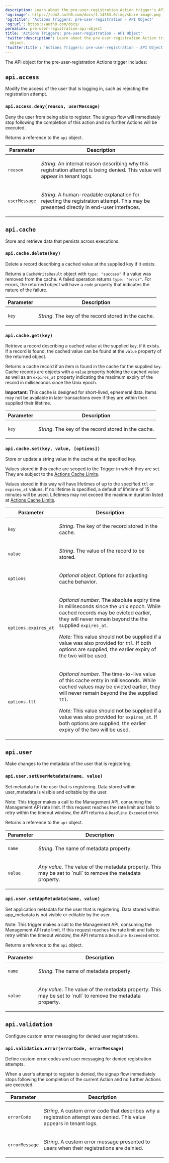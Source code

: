 ```yaml
---
description: Learn about the pre-user-registration Action trigger's API object.
'og:image': https://cdn2.auth0.com/docs/1.14553.0/img/share-image.png
'og:title': 'Actions Triggers: pre-user-registration - API Object'
'og:url': https://auth0.com/docs/
permalink: pre-user-registration-api-object
title: 'Actions Triggers: pre-user-registration - API Object'
'twitter:description': Learn about the pre-user-registration Action trigger's API
  object.
'twitter:title': 'Actions Triggers: pre-user-registration - API Object'
---
```

The API object for the pre-user-registration Actions trigger includes:

## `api.access`

Modify the access of the user that is logging in, such as rejecting the registration attempt.

### `api.access.deny(reason, userMessage)`

Deny the user from being able to register. The signup flow will immediately stop following the completion of this action and no further Actions will be executed.

Returns a reference to the `api` object.

<table class="table">
<thead>
<tr>
<th>Parameter</th>
<th>Description</th>
</tr>
</thead>
<tbody>
<tr>
<td><code>reason</code></td>
<td>
<p>
<em>String</em>. An internal reason describing why this registration attempt is being denied. This value
   will appear in tenant logs.
          </p>
</td>
</tr>
<tr>
<td><code>userMessage</code></td>
<td>
<p>
<em>String</em>. A human-readable explanation for rejecting the registration attempt. This may be presented
   directly in end-user interfaces.
          </p>
</td>
</tr>
</tbody>
</table>

## `api.cache`

Store and retrieve data that persists across executions.

### `api.cache.delete(key)`

Delete a record describing a cached value at the supplied key if it exists.

Returns a `CacheWriteResult` object with  `type: "success"` if a value was removed from the cache. A failed operation returns `type: "error"`. For errors, the returned object will have a
`code` property that indicates the nature of the failure.

<table class="table">
<thead>
<tr>
<th>Parameter</th>
<th>Description</th>
</tr>
</thead>
<tbody>
<tr>
<td><code>key</code></td>
<td>
<p><em>String</em>. The key of the record stored in the cache.</p>
</td>
</tr>
</tbody>
</table>

### `api.cache.get(key)`

Retrieve a record describing a cached value at the supplied
`key`, if it exists. If a record is found, the cached value can
be found at the `value` property of the returned object.

Returns a cache record if an item is found in the cache for the supplied
`key`. Cache records are objects with a
`value` property holding the cached value as well as an
`expires_at` property indicating the maximum expiry of
the record in milliseconds since the Unix epoch.

**Important:**
This cache is designed for short-lived, ephemeral data. Items may not be
available in later transactions even if they are within their supplied their
lifetime.

<table class="table">
<thead>
<tr>
<th>Parameter</th>
<th>Description</th>
</tr>
</thead>
<tbody>
<tr>
<td><code>key</code></td>
<td>
<p><em>String</em>. The key of the record stored in the cache.</p>
</td>
</tr>
</tbody>
</table>

### `api.cache.set(key, value, [options])`

Store or update a string value in the cache at the specified key.

Values stored in this cache are scoped to the Trigger in which they are set.
They are subject to the
[Actions Cache Limits](/docs/customize/actions/limitations).

Values stored in this way will have lifetimes of up to the specified
`ttl` or `expires_at` values. If no lifetime is
specified, a default of lifetime of 15 minutes will be used. Lifetimes may
not exceed the maximum duration listed at
[Actions Cache Limits](/docs/customize/actions/limitations).

<table class="table">
<thead>
<tr>
<th>Parameter</th>
<th>Description</th>
</tr>
</thead>
<tbody>
<tr>
<td><code>key</code></td>
<td>
<p><em>String</em>. The key of the record stored in the cache.</p>
</td>
</tr>
<tr>
<td><code>value</code></td>
<td>
<p><em>String</em>. The value of the record to be stored.</p>
</td>
</tr>
<tr>
<td><code>options</code></td>
<td>
<p><em>Optional object</em>. Options for adjusting cache behavior.</p>
</td>
</tr>
<tr>
<td><code>options.expires_at</code></td>
<td>
<p>
<em>Optional number</em>. The absolute expiry time in milliseconds
            since the unix epoch. While cached records may be evicted earlier,
            they will never remain beyond the the supplied
            <code>expires_at</code>.
          </p>
<p>
<em>Note:</em> This value should not be supplied if a value was also
            provided for <code>ttl</code>. If both options are supplied, the
            earlier expiry of the two will be used.
          </p>
</td>
</tr>
<tr>
<td><code>options.ttl</code></td>
<td>
<p>
<em>Optional number</em>. The time-to-live value of this cache entry
            in milliseconds. While cached values may be evicted earlier, they
            will never remain beyond the the supplied <code>ttl</code>.
          </p>
<p>
<em>Note:</em> This value should not be supplied if a value was also
            provided for <code>expires_at</code>. If both options are supplied,
            the earlier expiry of the two will be used.
          </p>
</td>
</tr>
</tbody>
</table>

## `api.user`

Make changes to the metadata of the user that is registering.

### `api.user.setUserMetadata(name, value)`

Set metadata for the user that is registering. Data stored within user_metadata is visible and editable by the user.

Note: This trigger makes a call to the Management API, consuming the Management API rate limit. If this request reaches the rate limit and fails to retry within the timeout window, the API returns a `Deadline Exceeded` error.

Returns a reference to the `api` object.

<table class="table">
<thead>
<tr>
<th>Parameter</th>
<th>Description</th>
</tr>
</thead>
<tbody>
<tr>
<td><code>name</code></td>
<td>
<p>
<em>String</em>. The name of metadata property.
          </p>
</td>
</tr>
<tr>
<td><code>value</code></td>
<td>
<p><em>Any value</em>. The value of the metadata property. This may be set to `null` to remove the metadata property.</p>
</td>
</tr>
</tbody>
</table>

### `api.user.setAppMetadata(name, value)`

Set application metadata for the user that is registering. Data stored within app_metadata is not visible or editable by the user.

Note: This trigger makes a call to the Management API, consuming the Management API rate limit. If this request reaches the rate limit and fails to retry within the timeout window, the API returns a `Deadline Exceeded` error.

Returns a reference to the `api` object.

<table class="table">
<thead>
<tr>
<th>Parameter</th>
<th>Description</th>
</tr>
</thead>
<tbody>
<tr>
<td><code>name</code></td>
<td>
<p>
<em>String</em>. The name of metadata property.
          </p>
</td>
</tr>
<tr>
<td><code>value</code></td>
<td>
<p><em>Any value</em>. The value of the metadata property. This may be set to `null` to remove the metadata property.</p>
</td>
</tr>
</tbody>
</table>

## `api.validation`

Configure custom error messaging for denied user registrations.

### `api.validation.error(errorCode, errorMessage)`

Define custom error codes and user messaging for denied registration attempts.

When a user's attempt to register is denied, the signup flow immediately stops following the completion of the current Action and no further Actions are executed.

<table class="table">
<thead>
<tr>
<th>Parameter</th>
<th>Description</th>
</tr>
</thead>
<tbody>
<tr>
<td><code>errorCode</code></td>
<td>
<p>
<em>String</em>. A custom error code that describes why a registration attempt was denied. This value appears in tenant logs. 
          </p>
</td>
</tr>
<tr>
<td><code>errorMessage</code></td>
<td>
<p><em>String</em>. A custom error message presented to users when their registrations are deinied.</p>
</td>
</tr>
</tbody>
</table>